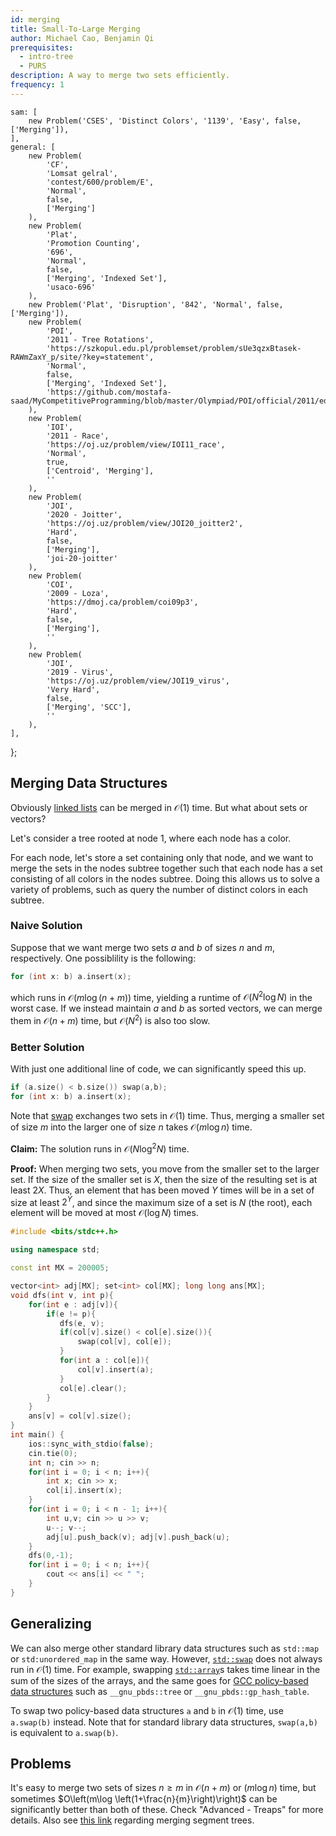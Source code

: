 ```yaml
---
id: merging
title: Small-To-Large Merging
author: Michael Cao, Benjamin Qi
prerequisites:
  - intro-tree
  - PURS
description: A way to merge two sets efficiently.
frequency: 1
---
```


	sam: [
		new Problem('CSES', 'Distinct Colors', '1139', 'Easy', false, ['Merging']),
	],
	general: [
		new Problem(
			'CF',
			'Lomsat gelral',
			'contest/600/problem/E',
			'Normal',
			false,
			['Merging']
		),
		new Problem(
			'Plat',
			'Promotion Counting',
			'696',
			'Normal',
			false,
			['Merging', 'Indexed Set'],
			'usaco-696'
		),
		new Problem('Plat', 'Disruption', '842', 'Normal', false, ['Merging']),
		new Problem(
			'POI',
			'2011 - Tree Rotations',
			'https://szkopul.edu.pl/problemset/problem/sUe3qzxBtasek-RAWmZaxY_p/site/?key=statement',
			'Normal',
			false,
			['Merging', 'Indexed Set'],
			'https://github.com/mostafa-saad/MyCompetitiveProgramming/blob/master/Olympiad/POI/official/2011/editorial/rot.pdf'
		),
		new Problem(
			'IOI',
			'2011 - Race',
			'https://oj.uz/problem/view/IOI11_race',
			'Normal',
			true,
			['Centroid', 'Merging'],
			''
		),
		new Problem(
			'JOI',
			'2020 - Joitter',
			'https://oj.uz/problem/view/JOI20_joitter2',
			'Hard',
			false,
			['Merging'],
			'joi-20-joitter'
		),
		new Problem(
			'COI',
			'2009 - Loza',
			'https://dmoj.ca/problem/coi09p3',
			'Hard',
			false,
			['Merging'],
			''
		),
		new Problem(
			'JOI',
			'2019 - Virus',
			'https://oj.uz/problem/view/JOI19_virus',
			'Very Hard',
			false,
			['Merging', 'SCC'],
			''
		),
	],
};

<!-- new Problem('Silver', 'Wormhole Sort', '992', 'Easy', false, ['Merging']), -->

<Resources>
	<Resource source="CPH" title="18.4 - Merging Data Structures"></Resource>
	<Resource
		source="CF"
		title="Arpa - Sack (DSU on Tree)"
		url="44351"
	></Resource>
	<Resource
		source="CF"
		title="tuwuna - Explaining DSU on Trees"
		url="67696"
	></Resource>
</Resources>

## Merging Data Structures

Obviously [linked lists](http://www.cplusplus.com/reference/list/list/splice/) can be merged in $\mathcal{O}(1)$ time. But what about sets or vectors?

<FocusProblem problem={problems.sam[0]} />

Let's consider a tree rooted at node $1$, where each node has a color.

For each node, let's store a set containing only that node, and we want to merge the sets in the nodes subtree together such that each node has a set consisting of all colors in the nodes subtree. Doing this allows us to solve a variety of problems, such as query the number of distinct colors in each subtree.

### Naive Solution

Suppose that we want merge two sets $a$ and $b$ of sizes $n$ and $m$, respectively. One possiblility is the following:

```cpp
for (int x: b) a.insert(x);
```

which runs in $\mathcal{O}(m\log (n+m))$ time, yielding a runtime of $\mathcal{O}(N^2\log N)$ in the worst case. If we instead maintain $a$ and $b$ as sorted vectors, we can merge them in $\mathcal{O}(n+m)$ time, but $\mathcal{O}(N^2)$ is also too slow.

### Better Solution

With just one additional line of code, we can significantly speed this up.

```cpp
if (a.size() < b.size()) swap(a,b);
for (int x: b) a.insert(x);
```

Note that [swap](http://www.cplusplus.com/reference/utility/swap/) exchanges two sets in $\mathcal{O}(1)$ time. Thus, merging a smaller set of size $m$ into the larger one of size $n$ takes $\mathcal{O}(m\log n)$ time.

**Claim:** The solution runs in $\mathcal{O}(N\log^2N)$ time.

**Proof:** When merging two sets, you move from the smaller set to the larger set. If the size of the smaller set is $X$, then the size of the resulting set is at least $2X$. Thus, an element that has been moved $Y$ times will be in a set of size at least $2^Y$, and since the maximum size of a set is $N$ (the root), each element will be moved at most $\mathcal{O}(\log N$) times.

<Spoiler title="Full Code">

```cpp
#include <bits/stdc++.h>

using namespace std;

const int MX = 200005;

vector<int> adj[MX]; set<int> col[MX]; long long ans[MX];
void dfs(int v, int p){
    for(int e : adj[v]){
        if(e != p){
           dfs(e, v);
           if(col[v].size() < col[e].size()){
               swap(col[v], col[e]);
           }
           for(int a : col[e]){
               col[v].insert(a);
           }
           col[e].clear();
        }
    }
    ans[v] = col[v].size();
}
int main() {
    ios::sync_with_stdio(false);
    cin.tie(0);
    int n; cin >> n;
    for(int i = 0; i < n; i++){
        int x; cin >> x;
        col[i].insert(x);
    }
    for(int i = 0; i < n - 1; i++){
        int u,v; cin >> u >> v;
        u--; v--;
        adj[u].push_back(v); adj[v].push_back(u);
    }
    dfs(0,-1);
    for(int i = 0; i < n; i++){
        cout << ans[i] << " ";
    }
}
```

</Spoiler>

## Generalizing

We can also merge other standard library data structures such as `std::map` or `std:unordered_map` in the same way. However, [`std::swap`](https://en.cppreference.com/w/cpp/algorithm/swap) does not always run in $\mathcal{O}(1)$ time. For example, swapping [`std::array`](http://www.cplusplus.com/reference/array/array/swap/)s takes time linear in the sum of the sizes of the arrays, and the same goes for [GCC policy-based data structures](https://codeforces.com/blog/entry/11080) such as `__gnu_pbds::tree` or `__gnu_pbds::gp_hash_table`.

To swap two policy-based data structures `a` and `b` in $\mathcal{O}(1)$ time, use `a.swap(b)` instead. Note that for standard library data structures, `swap(a,b)` is equivalent to `a.swap(b)`.

## Problems

<Problems problems={problems.general} />

<Optional title="Faster Merging">

It's easy to merge two sets of sizes $n\ge m$ in $\mathcal{O}(n+m)$ or $(m\log n)$ time, but sometimes $O\left(m\log \left(1+\frac{n}{m}\right)\right)$ can be significantly better than both of these. Check "Advanced - Treaps" for more details. Also see [this link](https://codeforces.com/blog/entry/49446) regarding merging segment trees.

</Optional>
